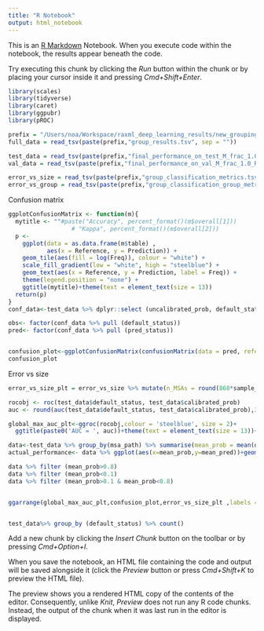 ```yaml
---
title: "R Notebook"
output: html_notebook
---
```


This is an [R Markdown](http://rmarkdown.rstudio.com) Notebook. When you execute code within the notebook, the results appear beneath the code. 

Try executing this chunk by clicking the *Run* button within the chunk or by placing your cursor inside it and pressing *Cmd+Shift+Enter*. 

```r
library(scales)
library(tidyverse)
library(caret)
library(ggpubr)
library(pROC)
```


```r
prefix = "/Users/noa/Workspace/raxml_deep_learning_results/new_grouping_test/groups_new_mixed_download/"
full_data = read_tsv(paste(prefix,"group_results.tsv", sep = ""))

test_data = read_tsv(paste(prefix,"final_performance_on_test_M_frac_1.0_RFE_True_large_grid_True_out_features_True.tsv",sep = ""))
val_data = read_tsv(paste(prefix,"final_performance_on_val_M_frac_1.0_RFE_True_large_grid_True_out_features_True.tsv",sep = ""))

error_vs_size = read_tsv(paste(prefix,"group_classification_metrics.tsv",sep = ""))
error_vs_group = read_tsv(paste(prefix,"group_classification_group_metrics_M_frac_1.0_RFE_True_large_grid_True_out_features_True.tsv",sep = ""))
```


Confusion matrix
```r

ggplotConfusionMatrix <- function(m){
  mytitle <- ""#paste("Accuracy", percent_format()(m$overall[1]))
                  # "Kappa", percent_format()(m$overall[2]))
  p <-
    ggplot(data = as.data.frame(m$table) ,
           aes(x = Reference, y = Prediction)) +
    geom_tile(aes(fill = log(Freq)), colour = "white") +
    scale_fill_gradient(low = "white", high = "steelblue") +
    geom_text(aes(x = Reference, y = Prediction, label = Freq)) +
    theme(legend.position = "none") +
    ggtitle(mytitle)+theme(text = element_text(size = 13))
  return(p)
}
conf_data<-test_data %>% dplyr::select (uncalibrated_prob, default_status) %>% mutate (pred_status = round(uncalibrated_prob)) 

obs<- factor(conf_data %>% pull (default_status))
pred<- factor(conf_data %>% pull (pred_status))


confusion_plot<-ggplotConfusionMatrix(confusionMatrix(data = pred, reference= obs))+theme(legend.position = "none")
confusion_plot
```
Error vs size
```r
error_vs_size_plt = error_vs_size %>% mutate(n_MSAs = round(868*sample_fraction)) %>% ggplot(aes(x=n_MSAs, y = AUC))+geom_line()+ expand_limits(y = 0.5)+xlab("Number of MSAs")+ theme(text = element_text(size = 13))+ylab("AUC")+geom_point()

rocobj <- roc(test_data$default_status, test_data$calibrated_prob)
auc <- round(auc(test_data$default_status, test_data$calibrated_prob),3)

global_max_auc_plt<-ggroc(rocobj,colour = 'steelblue', size = 2)+
  ggtitle(paste0('AUC = ', auc))+theme(text = element_text(size = 13))+xlab("Specificity")

data<-test_data %>% group_by(msa_path) %>% summarise(mean_prob = mean(default_status), mean_pred = mean(calibrated_prob))
actual_performance<- data %>% ggplot(aes(x=mean_prob,y=mean_pred))+geom_point()+xlab("Fraction of succsssfull tree-searchs")+ theme(text = element_text(size = 13))+ylab("Mean predicted probability")+geom_point(colour = "black", fill = "white",alpha = 1/20,stroke =5 )

data %>% filter (mean_prob>0.8) 
data %>% filter (mean_prob<0.1)
data %>% filter (mean_prob>0.1 & mean_prob<0.8)


ggarrange(global_max_auc_plt,confusion_plot,error_vs_size_plt ,labels = c("A","B","C"),align = "h", nrow = 2, ncol = 2 ,vjust= 1)


test_data%>% group_by (default_status) %>% count()

```


Add a new chunk by clicking the *Insert Chunk* button on the toolbar or by pressing *Cmd+Option+I*.

When you save the notebook, an HTML file containing the code and output will be saved alongside it (click the *Preview* button or press *Cmd+Shift+K* to preview the HTML file). 

The preview shows you a rendered HTML copy of the contents of the editor. Consequently, unlike *Knit*, *Preview* does not run any R code chunks. Instead, the output of the chunk when it was last run in the editor is displayed.

